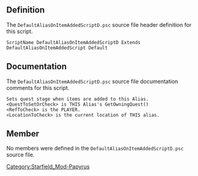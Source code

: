 {{Script_Object_Summary
| title = DefaultAliasOnItemAddedScriptD
| name = [[SFM:Script-DefaultAliasOnItemAddedScriptD|DefaultAliasOnItemAddedScriptD]]
| extends = [[SFM:Script-DefaultAliasOnItemAddedScript|DefaultAliasOnItemAddedScript]] → [[SFM:Script-DefaultAlias|DefaultAlias]] → [[SFM:Script-DefaultAliasParent|DefaultAliasParent]] → [[SFM:Script-ReferenceAlias|ReferenceAlias]] → [[SFM:Script-Alias|Alias]] → [[SFM:Script-ScriptObject|ScriptObject]]
| flags = Default
}}


== Definition ==
The <code>DefaultAliasOnItemAddedScriptD.psc</code> source file header definition for this script.

<source lang="papyrus">
ScriptName DefaultAliasOnItemAddedScriptD Extends DefaultAliasOnItemAddedScript Default
</source>


== Documentation ==
The <code>DefaultAliasOnItemAddedScriptD.psc</code> source file documentation comments for this script.

<source>
Sets quest stage when items are added to this Alias.
<QuestToSetOrCheck> is THIS Alias's GetOwningQuest()
<RefToCheck> is the PLAYER.
<LocationToCheck> is the current location of THIS alias.
</source>


== Member ==
No members were defined in the <code>DefaultAliasOnItemAddedScriptD.psc</code> source file.


[[Category:Starfield_Mod-Papyrus]]
